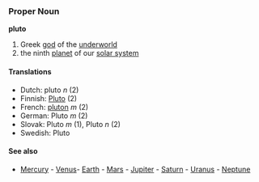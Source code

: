 === Proper Noun ===
'''pluto'''

# Greek [[god]] of the [[underworld]]
# the ninth [[planet]] of our [[solar system]]

==== Translations ====
*Dutch: pluto ''n'' (2)
*Finnish: [[Pluto]] (2)
*French: [[pluton]] ''m'' (2)
*German: Pluto ''m'' (2)
*Slovak: Pluto ''m'' (1), Pluto ''n'' (2)
*Swedish: Pluto

==== See also ====
*[[Mercury]] - [[Venus]]- [[Earth]] - [[Mars]] - [[Jupiter]] - [[Saturn]] - [[Uranus]] - [[Neptune]]